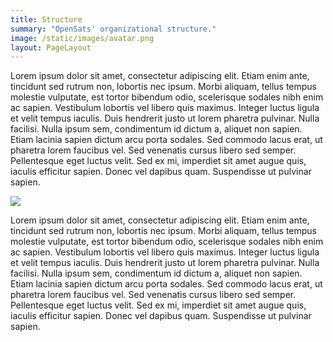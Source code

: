 ```yaml
---
title: Structure
summary: "OpenSats' organizational structure."
image: /static/images/avatar.png
layout: PageLayout
---
```


Lorem ipsum dolor sit amet, consectetur adipiscing elit. Etiam enim ante,
tincidunt sed rutrum non, lobortis nec ipsum. Morbi aliquam, tellus tempus
molestie vulputate, est tortor bibendum odio, scelerisque sodales nibh enim ac
sapien. Vestibulum lobortis vel libero quis maximus. Integer luctus ligula et
velit tempus iaculis. Duis hendrerit justo ut lorem pharetra pulvinar. Nulla
facilisi. Nulla ipsum sem, condimentum id dictum a, aliquet non sapien. Etiam
lacinia sapien dictum arcu porta sodales. Sed commodo lacus erat, ut pharetra
lorem faucibus vel. Sed venenatis cursus libero sed semper. Pellentesque eget
luctus velit. Sed ex mi, imperdiet sit amet augue quis, iaculis efficitur
sapien. Donec vel dapibus quam. Suspendisse ut pulvinar sapien. 

![](/static/images/transparency/funding-decisions.png)

Lorem ipsum dolor sit amet, consectetur adipiscing elit. Etiam enim ante,
tincidunt sed rutrum non, lobortis nec ipsum. Morbi aliquam, tellus tempus
molestie vulputate, est tortor bibendum odio, scelerisque sodales nibh enim ac
sapien. Vestibulum lobortis vel libero quis maximus. Integer luctus ligula et
velit tempus iaculis. Duis hendrerit justo ut lorem pharetra pulvinar. Nulla
facilisi. Nulla ipsum sem, condimentum id dictum a, aliquet non sapien. Etiam
lacinia sapien dictum arcu porta sodales. Sed commodo lacus erat, ut pharetra
lorem faucibus vel. Sed venenatis cursus libero sed semper. Pellentesque eget
luctus velit. Sed ex mi, imperdiet sit amet augue quis, iaculis efficitur
sapien. Donec vel dapibus quam. Suspendisse ut pulvinar sapien. 